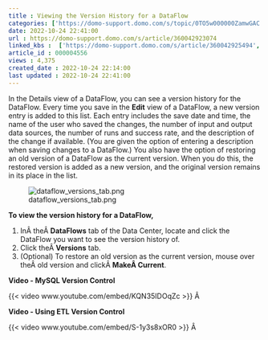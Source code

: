 ```yaml
---
title : Viewing the Version History for a DataFlow
categories: ['https://domo-support.domo.com/s/topic/0TO5w000000ZamwGAC']
date: 2022-10-24 22:41:00
url : https://domo-support.domo.com/s/article/360042923074
linked_kbs :  ['https://domo-support.domo.com/s/article/360042925494', 'https://domo-support.domo.com/s/knowledge-base', 'https://domo-support.domo.com/s/article/360042923074', 'https://domo-support.domo.com/s/article/360043429953', 'https://domo-support.domo.com/s/article/360043429933', 'https://domo-support.domo.com/s/article/360043429693', 'https://domo-support.domo.com/s/topic/0TO5w000000ZamwGAC', 'https://domo-support.domo.com/s/article/360043429913']
article_id : 000004556
views : 4,375
created_date : 2022-10-24 22:14:00
last updated : 2022-10-24 22:41:00
---
```




In the Details view of a DataFlow, you can see a version history for the DataFlow. Every time you save in the **Edit** view of a DataFlow, a new version entry is added to this list. Each entry includes the save date and time, the name of the user who saved the changes, the number of input and output data sources, the number of runs and success rate, and the description of the change if available. (You are given the option of entering a description when saving changes to a DataFlow.) You also have the option of restoring an old version of a DataFlow as the current version. When you do this, the restored version is added as a new version, and the original version remains in its place in the list.


![dataflow_versions_tab.png](dataflow_versions_tab.png)


**To view the version history for a DataFlow,**


1. InÂ theÂ **DataFlows** tab of the Data Center, locate and click the DataFlow you want to see the version history of.
2. Click theÂ **Versions** tab.
3. (Optional) To restore an old version as the current version, mouse over theÂ old version and clickÂ **MakeÂ Current**.


**Video - MySQL Version Control**


{{< video www.youtube.com/embed/KQN35IDOqZc >}}
Â 


**Video - Using ETL Version Control**


{{< video www.youtube.com/embed/S-1y3s8xOR0 >}}
Â
